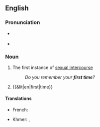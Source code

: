{{also|first-time}}
==English==

===Pronunciation===
* {{a|RP}} {{IPA|en|/fɜːst taɪm/}}
* {{a|GA}} {{IPA|en|/fɝst taɪm/}}

===Noun===
{{en-noun}}

# The first instance of [[sexual intercourse]]
#: ''Do you remember your '''first time'''?''
# {{&lit|en|first|time}}

====Translations====
{{trans-top|first instance of sexual intercourse}}
* French: {{t+|fr|première fois|f}}
{{trans-mid}}
* Khmer: {{t|km|លើកដំបូង}}, {{t|km|លើកទីមួយ ន}}
{{trans-bottom}}